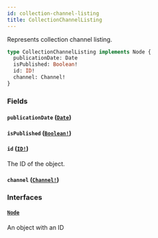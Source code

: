 ```yaml
---
id: collection-channel-listing
title: CollectionChannelListing
---
```


Represents collection channel listing.

```graphql
type CollectionChannelListing implements Node {
  publicationDate: Date
  isPublished: Boolean!
  id: ID!
  channel: Channel!
}
```

### Fields

#### `publicationDate` ([`Date`](/developer/api-reference/scalars/date.mdx))

#### `isPublished` ([`Boolean!`](/developer/api-reference/scalars/boolean.mdx))

#### `id` ([`ID!`](/developer/api-reference/scalars/id.mdx))

The ID of the object.

#### `channel` ([`Channel!`](/developer/api-reference/objects/channel.mdx))

### Interfaces

#### [`Node`](/developer/api-reference/interfaces/node.mdx)

An object with an ID

